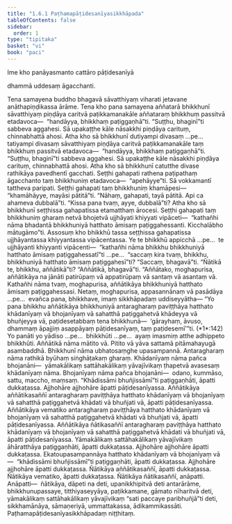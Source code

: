 ```yaml
---
title: "1.6.1 Paṭhamapāṭidesanīyasikkhāpada"
tableOfContents: false
sidebar:
  order: 1
type: "tipitaka"
basket: "vi"
book: "paci"
---
```



<DynamicBreadcrumb />


<Paragraph number="1599" type="center" book="paci">
Ime kho panāyasmanto cattāro pāṭidesanīyā

  
dhammā uddesaṃ āgacchanti.


</Paragraph>

<Division number="552" book="paci">

<Paragraph number="1600" book="paci">
Tena samayena buddho bhagavā sāvatthiyaṃ viharati jetavane anāthapiṇḍikassa ārāme. Tena kho pana samayena aññatarā bhikkhunī sāvatthiyaṃ piṇḍāya caritvā paṭikkamanakāle aññataraṃ bhikkhuṃ passitvā etadavoca—  “handāyya, bhikkhaṃ paṭiggaṇhā”ti. “Suṭṭhu, bhaginī”ti sabbeva aggahesi. Sā upakaṭṭhe kāle nāsakkhi piṇḍāya carituṃ, chinnabhattā ahosi. Atha kho sā bhikkhunī dutiyampi divasaṃ …pe…  tatiyampi divasaṃ sāvatthiyaṃ piṇḍāya caritvā paṭikkamanakāle taṃ bhikkhuṃ passitvā etadavoca—  “handāyya, bhikkhaṃ paṭiggaṇhā”ti. “Suṭṭhu, bhaginī”ti sabbeva aggahesi. Sā upakaṭṭhe kāle nāsakkhi piṇḍāya carituṃ, chinnabhattā ahosi. Atha kho sā bhikkhunī catutthe divase rathikāya pavedhentī gacchati. Seṭṭhi gahapati rathena paṭipathaṃ āgacchanto taṃ bhikkhuniṃ etadavoca—  “apehāyye”ti. Sā vokkamantī tattheva paripati. Seṭṭhi gahapati taṃ bhikkhuniṃ khamāpesi—  “khamāhāyye, mayāsi pātitā”ti. “Nāhaṃ, gahapati, tayā pātitā. Api ca ahameva dubbalā”ti. “Kissa pana tvaṃ, ayye, dubbalā”ti? Atha kho sā bhikkhunī seṭṭhissa gahapatissa etamatthaṃ ārocesi. Seṭṭhi gahapati taṃ bhikkhuniṃ gharaṃ netvā bhojetvā ujjhāyati khiyyati vipāceti—  “kathañhi nāma bhadantā bhikkhuniyā hatthato āmisaṃ paṭiggahessanti. Kicchalābho mātugāmo”ti.
</Paragraph>

<Paragraph number="1601" book="paci">
Assosuṃ kho bhikkhū tassa seṭṭhissa gahapatissa ujjhāyantassa khiyyantassa vipācentassa. Ye te bhikkhū appicchā …pe…  te ujjhāyanti khiyyanti vipācenti—  “kathañhi nāma bhikkhu bhikkhuniyā hatthato āmisaṃ paṭiggahessatī”ti …pe…  “saccaṃ kira tvaṃ, bhikkhu, bhikkhuniyā hatthato āmisaṃ paṭiggahesī”ti? “Saccaṃ, bhagavā”ti. “Ñātikā te, bhikkhu, aññātikā”ti? “Aññātikā, bhagavā”ti. “Aññātako, moghapurisa, aññātikāya na jānāti patirūpaṃ vā appatirūpaṃ vā santaṃ vā asantaṃ vā. Kathañhi nāma tvaṃ, moghapurisa, aññātikāya bhikkhuniyā hatthato āmisaṃ paṭiggahessasi. Netaṃ, moghapurisa, appasannānaṃ vā pasādāya …pe…  evañca pana, bhikkhave, imaṃ sikkhāpadaṃ uddiseyyātha—
</Paragraph>

</Division>
<Division number="553" book="paci">

<Paragraph number="1602" book="paci">
<Emphasis>“Yo pana bhikkhu aññātikāya bhikkhuniyā antaragharaṃ paviṭṭhāya hatthato khādanīyaṃ vā bhojanīyaṃ vā sahatthā paṭiggahetvā khādeyya vā bhuñjeyya vā, paṭidesetabbaṃ tena bhikkhunā—  ‘gārayhaṃ, āvuso, dhammaṃ āpajjiṃ asappāyaṃ pāṭidesanīyaṃ, taṃ paṭidesemī’”</Emphasis>ti. (*1*:<Emphasis>142</Emphasis>)
</Paragraph>

</Division>
<Division number="554" book="paci">

<Paragraph number="1603" book="paci">
<Emphasis>Yo panā</Emphasis>ti yo yādiso …pe…  <Emphasis>bhikkhū</Emphasis>ti …pe…  ayaṃ imasmiṃ atthe adhippeto bhikkhūti.
</Paragraph>

<Paragraph number="1604" book="paci">
<Emphasis>Aññātikā</Emphasis> nāma mātito vā. Pitito vā yāva sattamā pitāmahayugā asambaddhā.
</Paragraph>

<Paragraph number="1605" book="paci">
<Emphasis>Bhikkhunī</Emphasis> nāma ubhatosaṃghe upasampannā.
</Paragraph>

<Paragraph number="1606" book="paci">
<Emphasis>Antaragharaṃ</Emphasis> nāma rathikā byūhaṃ siṅghāṭakaṃ gharaṃ.
</Paragraph>

<Paragraph number="1607" book="paci">
<Emphasis>Khādanīyaṃ</Emphasis> nāma pañca bhojanāni—  yāmakālikaṃ sattāhakālikaṃ yāvajīvikaṃ ṭhapetvā avasesaṃ khādanīyaṃ nāma.
</Paragraph>

<Paragraph number="1608" book="paci">
<Emphasis>Bhojanīyaṃ</Emphasis> nāma pañca bhojanāni—  odano, kummāso, sattu, maccho, maṃsaṃ. “Khādissāmi bhuñjissāmī”ti paṭiggaṇhāti, āpatti dukkaṭassa. Ajjhohāre ajjhohāre āpatti pāṭidesanīyassa.
</Paragraph>

</Division>
<Division number="555" book="paci">

<Paragraph number="1609" book="paci">
Aññātikāya aññātikasaññī antaragharaṃ paviṭṭhāya hatthato khādanīyaṃ vā bhojanīyaṃ vā sahatthā paṭiggahetvā khādati vā bhuñjati vā, āpatti pāṭidesanīyassa. Aññātikāya vematiko antaragharaṃ paviṭṭhāya hatthato khādanīyaṃ vā bhojanīyaṃ vā sahatthā paṭiggahetvā khādati vā bhuñjati vā, āpatti pāṭidesanīyassa. Aññātikāya ñātikasaññī antaragharaṃ paviṭṭhāya hatthato khādanīyaṃ vā bhojanīyaṃ vā sahatthā paṭiggahetvā khādati vā bhuñjati vā, āpatti pāṭidesanīyassa.
</Paragraph>

<Paragraph number="1610" book="paci">
Yāmakālikaṃ sattāhakālikaṃ yāvajīvikaṃ āhāratthāya paṭiggaṇhāti, āpatti dukkaṭassa. Ajjhohāre ajjhohāre āpatti dukkaṭassa. Ekatoupasampannāya hatthato khādanīyaṃ vā bhojanīyaṃ vā—  “khādissāmi bhuñjissāmī”ti paṭiggaṇhāti, āpatti dukkaṭassa. Ajjhohāre ajjhohāre āpatti dukkaṭassa. Ñātikāya aññātikasaññī, āpatti dukkaṭassa. Ñātikāya vematiko, āpatti dukkaṭassa. Ñātikāya ñātikasaññī, anāpatti.
</Paragraph>

</Division>
<Division number="556" book="paci">

<Paragraph number="1611" book="paci">
Anāpatti—  ñātikāya, dāpeti na deti, upanikkhipitvā deti antarārāme, bhikkhunupassaye, titthiyaseyyāya, paṭikkamane, gāmato nīharitvā deti, yāmakālikaṃ sattāhakālikaṃ yāvajīvikaṃ “sati paccaye paribhuñjā”ti deti, sikkhamānāya, sāmaṇeriyā, ummattakassa, ādikammikassāti.

</Paragraph>
</Division>

<Paragraph number="1612" type="center" book="paci">
Paṭhamapāṭidesanīyasikkhāpadaṃ niṭṭhitaṃ.
</Paragraph>